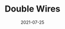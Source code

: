 ---
title: Double Wires
description: A game where you infinitely grapple on to the ceiling to see how far you can get.
date: 2021-07-25
type: Arcade
name: double-wires
credits:
- Game by Newgrounds
---